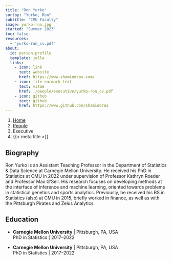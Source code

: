 ```yaml
---
title: "Ron Yurko"
sortby: "Yurko, Ron"
subtitle: "CMU Faculty"
image: yurko-ron.jpg
started: "Summer 2023"
toc: false
resources: 
  - "yurko-ron_cv.pdf"
about:
  id: person-profile
  template: jolla
  links:
    - icon: link
      text: website
      href: https://www.shamindras.com/
    - icon: file-earmark-text
      text: vitae
      href: ./people/executive/yurko-ron_cv.pdf
    - icon: github
      text: github
      href: https://www.github.com/shamindras
---
```


```{=html}
<nav aria-label="breadcrumb">
  <ol class="breadcrumb">
    <li class="breadcrumb-item"><a href="../../index.html">Home</a></li>
    <li class="breadcrumb-item"><a href="../../people.html">People</a></li>
    <li class="breadcrumb-item active">Executive</li>
    <li class="breadcrumb-item active" aria-current="page">{{< meta title >}}</li>
  </ol>
</nav>
```

:::{#person-profile}
:::

## Biography

Ron Yurko is an Assistant Teaching Professor in the Department of Statistics &
Data Science at Carnegie Mellon University. He received his PhD in Statistics at
CMU in 2022 under supervision of Professor Kathryn Roeder and Professor Max
G’Sell. His research focuses on developing methods at the interface of
inference and machine learning, oriented towards problems in statistical
genetics and sports analytics. Previously, he received his BS in Statistics
(also) at CMU in 2015, briefly worked in finance, as well as with the Pittsburgh
Pirates and Zelus Analytics.

## Education

- **Carnegie Mellon University** | Pittsburgh, PA, USA<br />
  PhD in Statistics | 2017–2022

- **Carnegie Mellon University** | Pittsburgh, PA, USA<br />
  PhD in Statistics | 2017–2022
